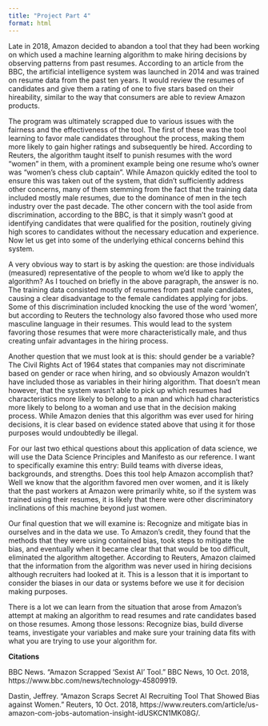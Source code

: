 ```yaml
---
title: "Project Part 4"
format: html
---
```


Late in 2018, Amazon decided to abandon a tool that they had been working on which used a machine learning algorithm to make hiring decisions by observing patterns from past resumes. According to an article from the BBC, the artificial intelligence system was launched in 2014 and was trained on resume data from the past ten years. It would review the resumes of candidates and give them a rating of one to five stars based on their hireability, similar to the way that consumers are able to review Amazon products.

The program was ultimately scrapped due to various issues with the fairness and the effectiveness of the tool. The first of these was the tool learning to favor male candidates throughout the process, making them more likely to gain higher ratings and subsequently be hired. According to Reuters, the algorithm taught itself to punish resumes with the word “women” in them, with a prominent example being one resume who’s owner was “women’s chess club captain”. While Amazon quickly edited the tool to ensure this was taken out of the system, that didn’t sufficiently address other concerns, many of them stemming from the fact that the training data included mostly male resumes, due to the dominance of men in the tech industry over the past decade. The other concern with the tool aside from discrimination, according to the BBC, is that it simply wasn’t good at identifying candidates that were qualified for the position, routinely giving high scores to candidates without the necessary education and experience. Now let us get into some of the underlying ethical concerns behind this system.

A very obvious way to start is by asking the question: are those individuals (measured) representative of the people to whom we’d like to apply the algorithm? As I touched on briefly in the above paragraph, the answer is no. The training data consisted mostly of resumes from past male candidates, causing a clear disadvantage to the female candidates applying for jobs. Some of this discrimination included knocking the use of the word ‘women’, but according to Reuters the technology also favored those who used more masculine language in their resumes. This would lead to the system favoring those resumes that were more characteristically male, and thus creating unfair advantages in the hiring process.

Another question that we must look at is this: should gender be a variable? The Civil Rights Act of 1964 states that companies may not discriminate based on gender or race when hiring, and so obviously Amazon wouldn’t have included those as variables in their hiring algorithm. That doesn’t mean however, that the system wasn’t able to pick up which resumes had characteristics more likely to belong to a man and which had characteristics more likely to belong to a woman and use that in the decision making process. While Amazon denies that this algorithm was ever used for hiring decisions, it is clear based on evidence stated above that using it for those purposes would undoubtedly be illegal.

For our last two ethical questions about this application of data science, we will use the Data Science Principles and Manifesto as our reference. I want to specifically examine this entry: Build teams with diverse ideas, backgrounds, and strengths. Does this tool help Amazon accomplish that? Well we know that the algorithm favored men over women, and it is likely that the past workers at Amazon were primarily white, so if the system was trained using their resumes, it is likely that there were other discriminatory inclinations of this machine beyond just women.

Our final question that we will examine is: Recognize and mitigate bias in ourselves and in the data we use. To Amazon’s credit, they found that the methods that they were using contained bias, took steps to mitigate the bias, and eventually when it became clear that that would be too difficult, eliminated the algorithm altogether. According to Reuters, Amazon claimed that the information from the algorithm was never used in hiring decisions although recruiters had looked at it. This is a lesson that it is important to consider the biases in our data or systems before we use it for decision making purposes.

There is a lot we can learn from the situation that arose from Amazon’s attempt at making an algorithm to read resumes and rate candidates based on those resumes. Among those lessons: Recognize bias, build diverse teams, investigate your variables and make sure your training data fits with what you are trying to use your algorithm for.

**Citations**

BBC News. “Amazon Scrapped 'Sexist AI' Tool.” BBC News, 10 Oct. 2018, https://www.bbc.com/news/technology-45809919.

Dastin, Jeffrey. “Amazon Scraps Secret AI Recruiting Tool That Showed Bias against Women.” Reuters, 10 Oct. 2018, https://www.reuters.com/article/us-amazon-com-jobs-automation-insight-idUSKCN1MK08G/.
